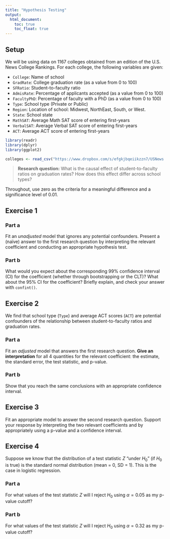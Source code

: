 ```yaml
---
title: "Hypothesis Testing"
output: 
  html_document:
    toc: true
    toc_float: true
---
```


## Setup

We will be using data on 1167 colleges obtained from an edition of the U.S. News College Rankings. For each college, the following variables are given:

- `College`: Name of school
- `GradRate`: College graduation rate (as a value from 0 to 100)
- `SFRatio`: Student-to-faculty ratio
- `AdmisRate`: Percentage of applicants accepted (as a value from 0 to 100)
- `FacultyPhD`: Percentage of faculty with a PhD (as a value from 0 to 100)
- `Type`: School type (Private or Public)
- `Region`: Location of school: Midwest, NorthEast, South, or West.
- `State`: School state
- `MathSAT`: Average Math SAT score of entering first-years
- `VerbalSAT`: Average Verbal SAT score of entering first-years
- `ACT`: Average ACT score of entering first-years

```r
library(readr)
library(dplyr)
library(ggplot2)

colleges <- read_csv("https://www.dropbox.com/s/efgkjbqeiikzzn7/USNews.csv?dl=1")
```

> **Research question:** What is the causal effect of student-to-faculty ratios on graduation rates? How does this effect differ across school types?

Throughout, use zero as the criteria for a meaningful difference and a significance level of 0.01.





## Exercise 1

### Part a

Fit an *unadjusted* model that ignores any potential confounders. Present a (naïve) answer to the first research question by interpreting the relevant coefficient and conducting an appropriate hypothesis test.

### Part b

What would you expect about the corresponding 99% confidence interval (CI) for the coefficient (whether through bootstrapping or the CLT)? What about the 95% CI for the coefficient? Briefly explain, and check your answer with `confint()`.





## Exercise 2

We find that school type (`Type`) and average ACT scores (`ACT`) are potential confounders of the relationship between student-to-faculty ratios and graduation rates.

### Part a

Fit an *adjusted* model that answers the first research question. **Give an interpretation** for all 4 quantities for the relevant coefficient: the estimate, the standard error, the test statistic, and p-value.

### Part b

Show that you reach the same conclusions with an appropriate confidence interval.





## Exercise 3

Fit an appropriate model to answer the second research question. Support your response by interpreting the two relevant coefficients and by appropriately using a p-value and a confidence interval.





## Exercise 4

Suppose we know that the distribution of a test statistic $Z$ "under $H_0$" (if $H_0$ is true) is the standard normal distribution (mean = 0, SD = 1). This is the case in logistic regression.

### Part a

For what values of the test statistic $Z$ will I reject $H_0$ using $\alpha = 0.05$ as my p-value cutoff?

### Part b

For what values of the test statistic $Z$ will I reject $H_0$ using $\alpha = 0.32$ as my p-value cutoff?


